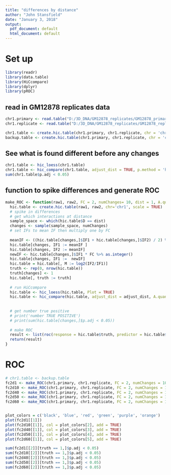 ---
title: "differences by distance"
author: "John Stansfield"
date: "January 3, 2018"
output:
  pdf_document: default
  html_document: default
---

# Set up

```{r, message=F, warning=F}
library(readr)
library(data.table)
library(HiCcompare)
library(dplyr)
library(pROC)
```

## read in GM12878 replicates data
```{r}
chr1.primary <- read.table("D:/3D_DNA/GM12878_replicates/GM12878_primary_1000000/primary.chr1.1000000.txt")
chr1.replicate <- read.table("D:/3D_DNA/GM12878_replicates/GM12878_replicate_1000000/replicate.chr1.1000000.txt")

chr1.table <- create.hic.table(chr1.primary, chr1.replicate, chr = 'chr1', scale = TRUE)
backup.table <- create.hic.table(chr1.primary, chr1.replicate, chr = 'chr1', scale = TRUE)
```

## See what is found different before any changes

```{r}
chr1.table <- hic_loess(chr1.table)
chr1.table <- hic_compare(chr1.table, adjust_dist = TRUE, p.method = 'holm', A.quantile = 0.1, Plot = TRUE)
sum(chr1.table$p.adj < 0.05)
```



## function to spike differences and generate ROC

```{r}
make_ROC <- function(raw1, raw2, FC = 2, numChanges= 10, dist = 1, A.quantile = 0.1, adjust_dist = TRUE,  p.method = 'holm') {
  hic.table <- create.hic.table(raw1, raw2, chr='chr1', scale = TRUE)
  # spike in differences
  # get which interactions at distance
  sample_space <- which(hic.table$D == dist)
  changes <- sample(sample_space, numChanges)
  # set IFs to mean IF then multiply one by FC
  
  meanIF <- ((hic.table[changes,]$IF1 + hic.table[changes,]$IF2) / 2) %>% round() %>% as.integer()
  hic.table[changes, IF1 := meanIF ]
  hic.table[changes, IF2 := meanIF]
  newIF <- hic.table[changes,]$IF1 * FC %>% as.integer()
  hic.table[changes, IF1 :=  newIF]
  hic.table = hic.table[, M := log2(IF2/IF1)]
  truth <- rep(0, nrow(hic.table))
  truth[changes] <- 1
  hic.table[, truth := truth]
  
  # run HiCcompare
  hic.table <- hic_loess(hic.table, Plot = TRUE)
  hic.table <- hic_compare(hic.table, adjust_dist = adjust_dist, A.quantile = A.quantile, p.method = p.method, Plot = TRUE)
  
  
  # get number true positive
  # print('number TRUE POSITIVE')
  # print(sum(hic.table[changes,]$p.adj < 0.05))
  
  # make ROC
  result <- list(roc(response = hic.table$truth, predictor = hic.table$p.adj), hic.table)
  return(result)
}
```

# ROC

```{r}
# chr1.table <- backup.table
fc2d1 <- make_ROC(chr1.primary, chr1.replicate, FC = 2, numChanges = 10, dist = 1, A.quantile = 0.1, adjust_dist = TRUE, p.method = 'holm')
fc2d10 <- make_ROC(chr1.primary, chr1.replicate, FC = 2, numChanges = 10, dist = 10, A.quantile = 0.1, adjust_dist = TRUE, p.method = 'holm')
fc2d40 <- make_ROC(chr1.primary, chr1.replicate, FC = 2, numChanges = 10, dist = 40, A.quantile = 0.1, adjust_dist = TRUE, p.method = 'holm')
fc2d50 <- make_ROC(chr1.primary, chr1.replicate, FC = 2, numChanges = 10, dist = 50, A.quantile = 0.1, adjust_dist = TRUE, p.method = 'holm')
fc2d60 <- make_ROC(chr1.primary, chr1.replicate, FC = 2, numChanges = 10, dist = 60, A.quantile = 0.1, adjust_dist = TRUE, p.method = 'holm')


plot_colors = c('black', 'blue', 'red', 'green', 'purple', 'orange')
plot(fc2d1[[1]])
plot(fc2d10[[1]], col = plot_colors[2], add = TRUE)
plot(fc2d40[[1]], col = plot_colors[3], add = TRUE)
plot(fc2d50[[1]], col = plot_colors[4], add = TRUE)
plot(fc2d60[[1]], col = plot_colors[5], add = TRUE)

sum(fc2d1[[2]][truth == 1,]$p.adj < 0.05)
sum(fc2d10[[2]][truth == 1,]$p.adj < 0.05)
sum(fc2d40[[2]][truth == 1,]$p.adj < 0.05)
sum(fc2d50[[2]][truth == 1,]$p.adj < 0.05)
sum(fc2d60[[2]][truth == 1,]$p.adj < 0.05)
```


